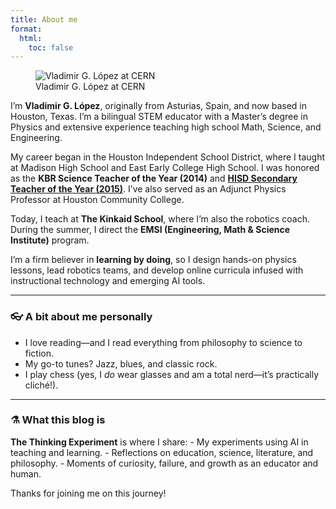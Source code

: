```yaml
---
title: About me
format:
  html:
    toc: false
---
```


![Vladimir G. López at CERN](IMG_3088.jpg)

I'm **Vladimir G. López**, originally from Asturias, Spain, and now based in Houston, Texas. I'm a bilingual STEM educator with a Master's degree in Physics and extensive experience teaching high school Math, Science, and Engineering.

My career began in the Houston Independent School District, where I taught at Madison High School and East Early College High School. I was honored as the **KBR Science Teacher of the Year (2014)** and **[HISD Secondary Teacher of the Year (2015)](https://www.chron.com/neighborhood/bellaire/news/article/HISD-Secondary-Teacher-of-Year-Lopez-says-9708710.php)**. I've also served as an Adjunct Physics Professor at Houston Community College.

Today, I teach at **The Kinkaid School**, where I'm also the robotics coach. During the summer, I direct the **EMSI (Engineering, Math & Science Institute)** program.

I'm a firm believer in **learning by doing**, so I design hands-on physics lessons, lead robotics teams, and develop online curricula infused with instructional technology and emerging AI tools.

---

### 👓 A bit about me personally

- I love reading—and I read everything from philosophy to science to fiction.
- My go-to tunes? Jazz, blues, and classic rock.
- I play chess (yes, I *do* wear glasses and am a total nerd—it's practically cliché!).

---

### ⚗️ What this blog is

**The Thinking Experiment** is where I share:
- My experiments using AI in teaching and learning.
- Reflections on education, science, literature, and philosophy.
- Moments of curiosity, failure, and growth as an educator and human.

Thanks for joining me on this journey!
